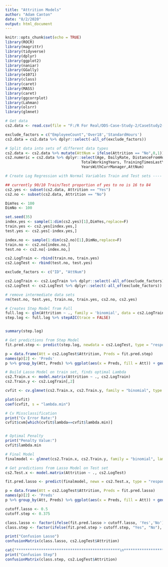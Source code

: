 ```yaml
---
title: "Attrition Models"
author: "Adam Canton"
date: "8/2/2020"
output: html_document
---
```


```r
knitr::opts_chunk$set(echo = TRUE)
library(ROCR)
library(magrittr)
library(tidyverse)
library(dplyr)
library(ggplot2)
library(naniar)
library(GGally)
library(e1071)
library(class)
library(caret)
library(MASS)
library(caret)
library(ggcorrplot)
library(Lahman)
library(olsrr)
library(glmnet)
```

```r
# Get data
cs2.data <- read.csv(file = "F:/R For Real/DDS-Case-Study-2/CaseStudy2-data.csv", sep = ",", header = TRUE)

exclude_factors = c("EmployeeCount",'Over18','StandardHours')
cs2.data = cs2.data %>% dplyr::select(-all_of(exclude_factors))

# Split data into sets of different data types 
cs2.data <- cs2.data %>% mutate(AttNum = ifelse(Attrition == "No",0,1))
cs2.numeric = cs2.data %>% dplyr::select(Age, DailyRate, DistanceFromHome, HourlyRate, MonthlyIncome, MonthlyRate, NumCompaniesWorked, PercentSalaryHike,
                                  TotalWorkingYears, TrainingTimesLastYear, YearsAtCompany, YearsInCurrentRole, YearsSinceLastPromotion,
                                  YearsWithCurrManager,AttNum)
```

```r
# Create Log Regression with Normal Variables Train and Test sets ----

## currently 90/10 Train/Test proportion of yes to no is 16 to 84
cs2.yes <- subset(cs2.data, Attrition == "Yes")
cs2.no <- subset(cs2.data, Attrition == "No")

DimYes <- 100
DimNo <- 100

set.seed(35)
index.yes <- sample(1:dim(cs2.yes)[1],DimYes,replace=F)
train.yes <- cs2.yes[index.yes,]
test.yes <- cs2.yes[-index.yes,]

index.no <- sample(1:dim(cs2.no)[1],DimNo,replace=F)
train.no <- cs2.no[index.no,]
test.no <- cs2.no[-index.no,]

cs2.LogTrain <- rbind(train.no, train.yes)
cs2.LogTest <- rbind(test.no, test.yes)

exclude_factors <- c("ID", "AttNum")

cs2.LogTrain <- cs2.LogTrain %>% dplyr::select(-all_of(exclude_factors))
cs2.LogTest <- cs2.LogTest %>% dplyr::select(-all_of(exclude_factors))

# remove intermediate data sets
rm(test.no, test.yes, train.no, train.yes, cs2.no, cs2.yes)

```

```r
# Creates Step Model from Full 
full.log <- glm(Attrition ~ ., family = 'binomial', data = cs2.LogTrain)
step.log <- full.log %>% stepAIC(trace = FALSE)


summary(step.log) 

# Get predictions from Step Model
fit.pred.step <- predict(step.log, newdata = cs2.LogTest, type = "response")

p = data.frame(Att = cs2.LogTest$Attrition, Preds = fit.pred.step)
names(p)[2] <- 'Preds'
p %>% group_by(Att, Preds) %>% ggplot(aes(x = Preds, fill = Att)) + geom_boxplot() + facet_wrap(~Att)
```

```r
# Build Lasso Model on train set, finds optimal Lambda
cs2.Train.x <- model.matrix(Attrition ~ ., cs2.LogTrain)
cs2.Train.y <- cs2.LogTrain[,2]

cvfit <- cv.glmnet(cs2.Train.x, cs2.Train.y, family = "binomial", type.measure = "class", nlambda = 1000)

plot(cvfit)
coef(cvfit, s = "lambda.min")

# Cv Missclassification
print("Cv Error Rate:")
cvfit$cvm[which(cvfit$lambda==cvfit$lambda.min)]


# Optimal Penalty
print("Penalty Value:")
cvfit$lambda.min

# Final Model
finalmodel <- glmnet(cs2.Train.x, cs2.Train.y, family = "binomial", lambda = cvfit$lambda.min)
```

```r
# Get predictions from Lasso Model on Test set
cs2.Test.x <- model.matrix(Attrition ~ ., cs2.LogTest)

fit.pred.lasso <- predict(finalmodel, newx = cs2.Test.x, type = "response")

p = data.frame(Att = cs2.LogTest$Attrition, Preds = fit.pred.lasso)
names(p)[2] <- 'Preds'
p %>% group_by(Att, Preds) %>% ggplot(aes(x = Preds, fill = Att)) + geom_boxplot() + facet_wrap(~Att)

```

```r
cutoff.lasso <- 0.5
cutoff.step <- 0.375

class.lasso <- factor(ifelse(fit.pred.lasso > cutoff.lasso, 'Yes','No'),levels = c('No','Yes'))
class.step <- factor(ifelse(fit.pred.step > cutoff.step, "Yes", "No"), levels = c("No", "Yes"))

print("Confusion Lasso")
confusionMatrix(class.lasso, cs2.LogTest$Attrition)

cat("**********************************************\n**********************************************\n\n")
print("Confusion Step")
confusionMatrix(class.step, cs2.LogTest$Attrition)
```

```r

```
















